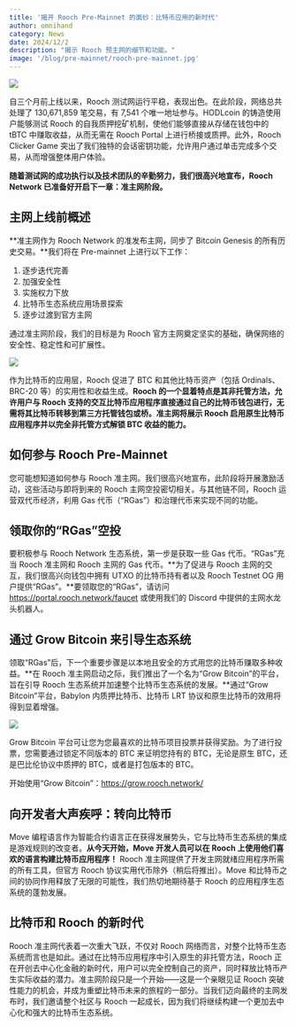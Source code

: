 ```yaml
---
title: '揭开 Rooch Pre-Mainnet 的面纱：比特币应用的新时代'
author: omnihand
category: News
date: 2024/12/2
description: "揭示 Rooch 预主网的细节和功能。"
image: '/blog/pre-mainnet/rooch-pre-mainnet.jpg'
---
```



<PostHeader />

![](/blog/pre-mainnet/rooch-pre-mainnet.jpg)

自三个月前上线以来，Rooch 测试网运行平稳，表现出色。在此阶段，网络总共处理了 130,671,859 笔交易，有 7,541 个唯一地址参与。HODLcoin 的铸造使用户能够测试 Rooch 的自我质押挖矿机制，使他们能够直接从存储在钱包中的 tBTC 中赚取收益，从而无需在 Rooch Portal 上进行桥接或质押。此外，Rooch Clicker Game 突出了我们独特的会话密钥功能，允许用户通过单击完成多个交易，从而增强整体用户体验。

**随着测试网的成功执行以及技术团队的辛勤努力，我们很高兴地宣布，Rooch Network 已准备好开启下一章：准主网阶段。**

## 主网上线前概述

**准主网作为 Rooch Network 的准发布主网，同步了 Bitcoin Genesis 的所有历史交易。**我们将在 Pre-mainnet 上进行以下工作：

1. 逐步迭代完善
2. 加强安全性
3. 实施权力下放
4. 比特币生态系统应用场景探索
5. 逐步过渡到官方主网

通过准主网阶段，我们的目标是为 Rooch 官方主网奠定坚实的基础，确保网络的安全性、稳定性和可扩展性。

![](/blog/pre-mainnet/build-move-bitcoin.png)

作为比特币的应用层，Rooch 促进了 BTC 和其他比特币资产（包括 Ordinals、BRC-20 等）的实用性和收益生成。**Rooch 的一个显着特点是其非托管方法，允许用户与 Rooch 支持的交互比特币应用程序直接通过自己的比特币钱包进行，无需将其比特币转移到第三方托管钱包或桥。准主网将展示 Rooch 启用原生比特币应用程序并以完全非托管方式解锁 BTC 收益的能力。**

## 如何参与 Rooch Pre-Mainnet

您可能想知道如何参与 Rooch 准主网。我们很高兴地宣布，此阶段将开展激励活动，这些活动与即将到来的 Rooch 主网空投密切相关。与其他链不同，Rooch 运营双代币经济，利用 Gas 代币（“RGas”）和治理代币来实现不同的功能。

## 领取你的“RGas”空投

要积极参与 Rooch Network 生态系统，第一步是获取一些 Gas 代币。“RGas”充当 Rooch 准主网和 Rooch 主网的 Gas 代币。**为了促进与 Rooch 主网的交互，我们很高兴向钱包中拥有 UTXO 的比特币持有者以及 Rooch Testnet OG 用户提供“RGas”。**要领取您的“RGas”，请访问 https://portal.rooch.network/faucet 或使用我们的 Discord 中提供的主网水龙头机器人。

## 通过 Grow Bitcoin 来引导生态系统

领取“RGas”后，下一个重要步骤是以本地且安全的方式用您的比特币赚取多种收益。**在 Rooch 准主网启动之际，我们推出了一个名为“Grow Bitcoin”的平台，旨在引导 Rooch 生态系统并加速整个比特币生态系统的发展。**通过“Grow Bitcoin”平台，Babylon 内质押比特币、比特币 LRT 协议和原生比特币的效用将得到显着增强。

![](/blog/pre-mainnet/grow-bitcoin.png)

Grow Bitcoin 平台可让您为您最喜欢的比特币项目投票并获得奖励。为了进行投票，您需要通过锁定不同版本的 BTC 来证明您持有的 BTC，无论是原生 BTC，还是巴比伦协议中质押的 BTC，或者是打包版本的 BTC。

开始使用“Grow Bitcoin”：https://grow.rooch.network/

## 向开发者大声疾呼：转向比特币

Move 编程语言作为智能合约语言正在获得发展势头，它与比特币生态系统的集成是游戏规则的改变者。**从今天开始，Move 开发人员可以在 Rooch 上使用他们喜欢的语言构建比特币应用程序！** Rooch 准主网提供了开发主网就绪应用程序所需的所有工具，但官方 Rooch 协议实用代币除外（稍后将推出）。Move 和比特币之间的协同作用释放了无限的可能性，我们热切地期待基于 Rooch 的应用程序生态系统的蓬勃发展。

## 比特币和 Rooch 的新时代

Rooch 准主网代表着一次重大飞跃，不仅对 Rooch 网络而言，对整个比特币生态系统而言也是如此。通过在比特币应用程序中引入原生的非托管方法，Rooch 正在开创去中心化金融的新时代，用户可以完全控制自己的资产，同时释放比特币产生实际收益的潜力。准主网阶段只是一个开始——这是一个亲眼见证 Rooch 突破性能力的机会，并成为重塑比特币未来的旅程的一部分。当我们迈向最终的主网发布时，我们邀请整个社区与 Rooch 一起成长，因为我们将继续构建一个更加去中心化和强大的比特币生态系统。
